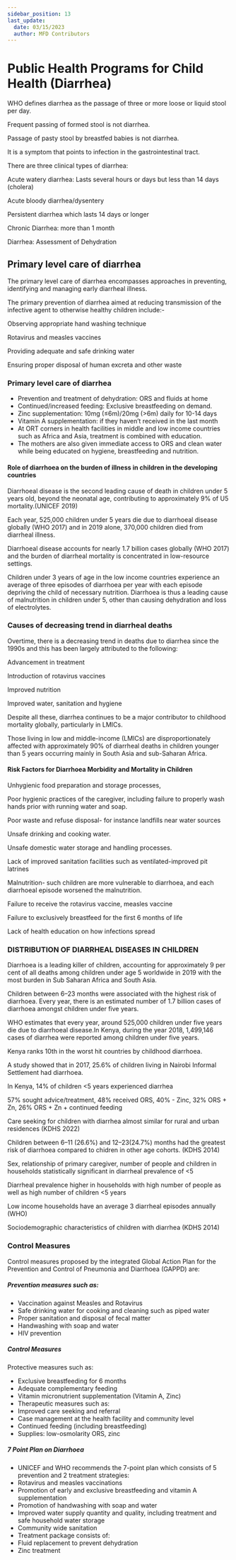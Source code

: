 ```yaml
---
sidebar_position: 13
last_update:
  date: 03/15/2023
  author: MFD Contributors
---
```


# Public Health Programs for Child Health (Diarrhea)

WHO defines diarrhea as the passage of three or more loose or liquid stool per day.

Frequent passing of formed stool is not diarrhea.

Passage of pasty stool by breastfed babies is not diarrhea.

It is a symptom that points to infection in the gastrointestinal tract.

There are three clinical types of diarrhea:

Acute watery diarrhea: Lasts several hours or days but less than 14 days (cholera)

Acute bloody diarrhea/dysentery

Persistent diarrhea which lasts 14 days or longer

Chronic Diarrhea: more than 1 month

Diarrhea: Assessment of Dehydration

## Primary level care of diarrhea

The primary level care of diarrhea encompasses approaches in preventing, identifying and managing early diarrheal illness.  

The primary prevention of diarrhea aimed at reducing transmission of the infective agent to otherwise healthy children include:-

Observing appropriate hand washing technique

Rotavirus and measles vaccines

Providing adequate and safe drinking water

Ensuring proper disposal of human excreta and other waste 


### Primary level care of diarrhea 
- Prevention and treatment of dehydration: ORS and fluids at home
- Continued/increased feeding: Exclusive breastfeeding on demand.
- Zinc supplementation: 10mg (≤6m)/20mg (>6m) daily for 10-14 days
- Vitamin A supplementation: if they haven’t received in the last month
- At ORT corners in health facilities in middle and low income countries such as Africa and Asia, treatment is combined with education.
- The mothers are also given immediate access to ORS and clean water while being educated on hygiene, breastfeeding and nutrition. 

#### Role of diarrhoea on the burden of illness in children in the developing countries

Diarrhoeal disease is the second leading cause of death in children under 5 years old, beyond the neonatal age, contributing to approximately 9% of U5 mortality.(UNICEF 2019)

Each year, 525,000 children under 5 years die due to diarrhoeal disease globally (WHO 2017) and in 2019 alone, 370,000 children died from diarrheal illness.

Diarrhoeal disease accounts for nearly 1.7 billion cases globally (WHO 2017) and the burden of diarrheal mortality is concentrated in low-resource settings.

Children under 3 years of age in the low income countries experience an average of three episodes of diarrhoea per year with each episode depriving the child of necessary nutrition. Diarrhoea is thus a leading cause of malnutrition in children under 5, other than causing dehydration and loss of electrolytes.

### Causes of decreasing trend in diarrheal deaths

Overtime, there is a decreasing trend in deaths due to diarrhea since the 1990s and this has been largely attributed to the following:

Advancement in treatment

Introduction of rotavirus vaccines

Improved nutrition

Improved water, sanitation and hygiene

Despite all these, diarrhea continues to be a major contributor to childhood mortality globally, particularly in LMICs. 

Those living in low and middle-income (LMICs) are disproportionately affected with approximately 90% of diarrheal deaths in children younger than 5 years occurring mainly in South Asia and sub-Saharan Africa.

#### Risk Factors for Diarrhoea Morbidity and Mortality in Children

Unhygienic food preparation and storage processes, 

Poor hygienic practices of the caregiver, including failure to properly wash hands prior with running water and soap.

Poor waste and refuse disposal- for instance landfills near water sources

Unsafe drinking and cooking water. 

Unsafe domestic water storage and handling processes.

Lack of improved sanitation facilities such as ventilated-improved pit latrines

Malnutrition- such children are more vulnerable to diarrhoea, and each diarrhoeal episode worsened the malnutrition.

Failure to receive the rotavirus vaccine, measles vaccine

Failure to exclusively breastfeed for the first 6 months of life

Lack of health education on how infections spread

### DISTRIBUTION OF DIARRHEAL DISEASES IN CHILDREN 

Diarrhoea is a leading killer of children, accounting for approximately 9 per cent of all deaths among children under age 5 worldwide in 2019 with the most burden in Sub Saharan Africa and South Asia.

Children between 6–23 months were associated with the highest risk of diarrhoea. Every year, there is an estimated number of 1.7 billion cases of diarrhoea amongst children under five years.

WHO estimates that every year, around 525,000 children under five years die due to diarrhoeal disease.In Kenya, during the year 2018, 1,499,146 cases of diarrhea were reported among children under five years.

Kenya ranks 10th in the worst hit countries by childhood diarrhoea.

A study showed that in 2017, 25.6% of children living in Nairobi Informal Settlement had diarrhoea.

In Kenya, 14%  of children <5 years experienced diarrhea

57% sought advice/treatment, 48% received ORS, 40% - Zinc, 32% ORS + Zn, 26% ORS + Zn + continued feeding

Care seeking for children with diarrhea almost similar for rural and urban residences (KDHS 2022)

Children between 6–11 (26.6%) and 12–23(24.7%) months had the greatest risk of diarrhoea compared to chidren in other age cohorts. (KDHS 2014)

Sex, relationship of primary caregiver, number of people and children in households statistically significant  in diarrheal prevalence of <5

Diarrheal prevalence higher in households with high number of people as well as high number of children <5 years

Low income households have an average 3 diarrheal episodes annually (WHO)

Sociodemographic characteristics of children with diarrhea (KDHS 2014)

### Control Measures	

Control measures proposed by the integrated Global Action Plan for the Prevention and Control of Pneumonia and Diarrhoea (GAPPD)  are:

##### Prevention measures such as:	
- Vaccination against Measles and Rotavirus
- Safe drinking water for cooking and cleaning such as piped water
- Proper sanitation and disposal of fecal matter
- Handwashing with soap and water
- HIV prevention

##### Control Measures

Protective measures such as:
- Exclusive breastfeeding for 6 months
- Adequate complementary feeding
- Vitamin micronutrient supplementation (Vitamin A, Zinc)
- Therapeutic measures such as:
- Improved care seeking and referral 
- Case management at the health facility and community level
- Continued feeding (including breastfeeding)
- Supplies: low-osmolarity ORS, zinc

##### 7 Point Plan	on Diarrhoea 
- UNICEF and WHO recommends the 7-point plan which consists of 5 prevention and 2 treatment strategies:
- Rotavirus and measles vaccinations
- Promotion of early and exclusive breastfeeding and vitamin A supplementation
- Promotion of handwashing with soap and water
- Improved water supply quantity and quality, including treatment and safe household water storage
- Community wide sanitation
- Treatment package consists of:
- Fluid replacement to prevent dehydration
- Zinc treatment


